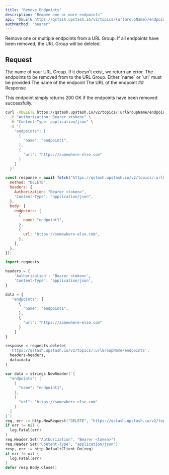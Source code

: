 ```yaml
---
title: "Remove Endpoints"
description: "Remove one or more endpoints"
api: "DELETE https://qstash.upstash.io/v2/topics/{urlGroupName}/endpoints"
authMethod: "bearer"
---
```


Remove one or multiple endpoints from a URL Group. If all endpoints have been removed, the URL Group will be deleted.

## Request

<ParamField path="urlGroupName" type="string" required>
  The name of your URL Group. If it doesn't exist, we return an error.
</ParamField>

<ParamField body="endpoints" type="Array" required>
  The endpoints to be removed from to the URL Group.

<Expandable defaultOpen>
Either `name` or `url` must be provided

  <ParamField body="name" type="string" >
  The name of the endpoint
  </ParamField>
  <ParamField body="url" type="string" >
  The URL of the endpoint
  </ParamField>
  </Expandable>
</ParamField>
## Response

This endpoint simply returns 200 OK if the endpoints have been removed successfully.

<RequestExample>

```sh curl
curl -XDELETE https://qstash.upstash.io/v2/topics/:urlGroupName/endpoints \
  -H "Authorization: Bearer <token>" \
  -H "Content-Type: application/json" \
  -d '{
    "endpoints": [
      {
        "name": "endpoint1",
      },
      {
        "url": "https://somewhere-else.com"
      }
    ]
  }'
```

```js Node
const response = await fetch("https://qstash.upstash.io/v2/topics/:urlGroupName/endpoints", {
  method: "DELETE",
  headers: {
    Authorization: "Bearer <token>",
    "Content-Type": "application/json",
  },
  body: {
    endpoints: [
      {
        name: "endpoint1",
      },
      {
        url: "https://somewhere-else.com",
      },
    ],
  },
});
```

```python Python
import requests

headers = {
    'Authorization': 'Bearer <token>',
    'Content-Type': 'application/json',
}

data = {
   "endpoints": [
      {
        "name": "endpoint1",
      },
      {
        "url": "https://somewhere-else.com"
      }
    ]
}

response = requests.delete(
  'https://qstash.upstash.io/v2/topics/:urlGroupName/endpoints',
  headers=headers,
  data=data
)
```

```go Go
var data = strings.NewReader(`{
  "endpoints": [
    {
      "name": "endpoint1",
    },
    {
      "url": "https://somewhere-else.com"
    }
  ]
}`)
req, err := http.NewRequest("DELETE", "https://qstash.upstash.io/v2/topics/:urlGroupName/endpoints", data)
if err != nil {
  log.Fatal(err)
}
req.Header.Set("Authorization", "Bearer <token>")
req.Header.Set("Content-Type", "application/json")
resp, err := http.DefaultClient.Do(req)
if err != nil {
  log.Fatal(err)
}
defer resp.Body.Close()
```

</RequestExample>
